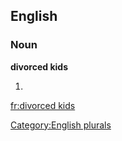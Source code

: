 
==English==

===Noun===
'''divorced kids'''

# {{plural of|[[divorced kid]]}}

[[Category:English plurals]]

[[fr:divorced kids]]